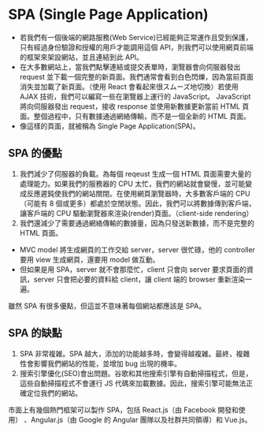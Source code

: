 # SPA (Single Page Application)

- 若我們有一個後端的網路服務(Web Service)已經能夠正常運作且受到保護，只有經過身份驗證和授權的用戶才能調用這個 API，則我們可以使用網頁前端的框架來架設網站，並且連結到此 API。
- 在大多數網站上，當我們點擊連結或提交表單時，瀏覽器會向伺服器發出 request 並下載一個完整的新頁面。我們通常會看到白色閃爍，因為當前頁面消失並加載了新頁面。（使用 React 會看起來很スムーズ地切換）若使用 AJAX 技術，我們可以編寫一些在瀏覽器上運行的 JavaScript。 JavaScript 將向伺服器發出 request，接收 response 並使用新數據更新當前 HTML 頁面。整個過程中，只有數據通過網絡傳輸，而不是一個全新的 HTML 頁面。
- 像這樣的頁面，就被稱為 Single Page Application(SPA)。

## SPA 的優點

1. 我們減少了伺服器的負載。為每個 reqeust 生成一個 HTML 頁面需要大量的處理能力。如果我們的服務器的 CPU 太忙，我們的網站就會變慢，並可能變成反應遲鈍使我們的網站關閉。在使用網頁瀏覽器時，大多數客戶端的 CPU （可能有 8 個或更多）都處於空閒狀態。因此，我們可以將數據傳到客戶端，讓客戶端的 CPU 驅動瀏覽器來渲染(render)頁面。（client-side rendering）
2. 我們還減少了需要通過網絡傳輸的數據量，因為只發送新數據，而不是完整的 HTML 頁面。

- MVC model 將生成網頁的工作交給 server，server 很忙碌，他的 controller 要用 view 生成網頁，還要用 model 做互動。
- 但如果是用 SPA，server 就不會那麼忙，client 只會向 server 要求頁面的資訊，server 只會把必要的資料給 client，讓 client 端的 browser 重新渲染一遍。

雖然 SPA 有很多優點，但這並不意味著每個網站都應該是 SPA。

## SPA 的缺點

1. SPA 非常複雑。SPA 越大，添加的功能越多時，會變得越複雑。最終，複雜性會影響我們網站的性能，並增加 bug 出現的機率。
2. 搜索引擎優化(SEO)會出問題。谷歌和其他搜索引擎有自動掃描程式，但是，這些自動掃描程式不會運行 JS 代碼來加載數據。因此，搜索引擎可能無法正確定位我們的網站。

市面上有幾個熱門框架可以製作 SPA，包括 React.js（由 Facebook 開發和使用） 、Angular.js（由 Google 的 Angular 團隊以及社群共同領導）和 Vue.js。
